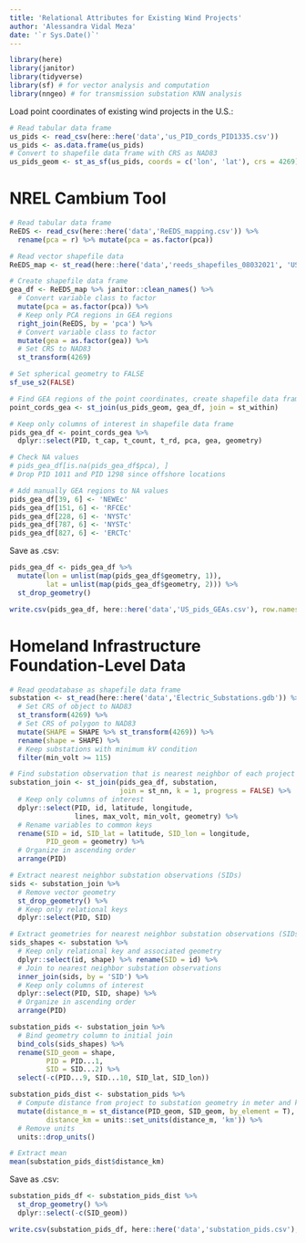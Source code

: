 ```yaml
---
title: 'Relational Attributes for Existing Wind Projects'
author: 'Alessandra Vidal Meza'
date: '`r Sys.Date()`'
---
```


```r
library(here)
library(janitor)
library(tidyverse)
library(sf) # for vector analysis and computation
library(nngeo) # for transmission substation KNN analysis 
```

Load point coordinates of existing wind projects in the U.S.: 
```r
# Read tabular data frame
us_pids <- read_csv(here::here('data','us_PID_cords_PID1335.csv'))
us_pids <- as.data.frame(us_pids) 
# Convert to shapefile data frame with CRS as NAD83
us_pids_geom <- st_as_sf(us_pids, coords = c('lon', 'lat'), crs = 4269)
```

# NREL Cambium Tool
```r
# Read tabular data frame
ReEDS <- read_csv(here::here('data','ReEDS_mapping.csv')) %>%
  rename(pca = r) %>% mutate(pca = as.factor(pca))

# Read vector shapefile data
ReEDS_map <- st_read(here::here('data','reeds_shapefiles_08032021', 'US_Canada_Map.shp'))
```

```r
# Create shapefile data frame
gea_df <- ReEDS_map %>% janitor::clean_names() %>%
  # Convert variable class to factor
  mutate(pca = as.factor(pca)) %>%
  # Keep only PCA regions in GEA regions
  right_join(ReEDS, by = 'pca') %>%
  # Convert variable class to factor
  mutate(gea = as.factor(gea)) %>%
  # Set CRS to NAD83
  st_transform(4269)
```

```r
# Set spherical geometry to FALSE
sf_use_s2(FALSE)

# Find GEA regions of the point coordinates, create shapefile data frame
point_cords_gea <- st_join(us_pids_geom, gea_df, join = st_within)

# Keep only columns of interest in shapefile data frame
pids_gea_df <- point_cords_gea %>%
  dplyr::select(PID, t_cap, t_count, t_rd, pca, gea, geometry)

# Check NA values
# pids_gea_df[is.na(pids_gea_df$pca), ]
# Drop PID 1011 and PID 1298 since offshore locations

# Add manually GEA regions to NA values 
pids_gea_df[39, 6] <- 'NEWEc'
pids_gea_df[151, 6] <- 'RFCEc'
pids_gea_df[228, 6] <- 'NYSTc'
pids_gea_df[787, 6] <- 'NYSTc'
pids_gea_df[827, 6] <- 'ERCTc'
```

Save as .csv:
```r
pids_gea_df <- pids_gea_df %>%
  mutate(lon = unlist(map(pids_gea_df$geometry, 1)),
         lat = unlist(map(pids_gea_df$geometry, 2))) %>%
  st_drop_geometry()

write.csv(pids_gea_df, here::here('data','US_pids_GEAs.csv'), row.names = FALSE)
```

# Homeland Infrastructure Foundation-Level Data
```r
# Read geodatabase as shapefile data frame
substation <- st_read(here::here('data','Electric_Substations.gdb')) %>%
  # Set CRS of object to NAD83
  st_transform(4269) %>% 
  # Set CRS of polygon to NAD83
  mutate(SHAPE = SHAPE %>% st_transform(4269)) %>%
  rename(shape = SHAPE) %>%
  # Keep substations with minimum kV condition 
  filter(min_volt >= 115)
```

```r
# Find substation observation that is nearest neighbor of each project
substation_join <- st_join(pids_gea_df, substation, 
                           join = st_nn, k = 1, progress = FALSE) %>%
  # Keep only columns of interest
  dplyr::select(PID, id, latitude, longitude, 
                lines, max_volt, min_volt, geometry) %>%
  # Rename variables to common keys
  rename(SID = id, SID_lat = latitude, SID_lon = longitude,
         PID_geom = geometry) %>%
  # Organize in ascending order
  arrange(PID)

# Extract nearest neighbor substation observations (SIDs)
sids <- substation_join %>% 
  # Remove vector geometry 
  st_drop_geometry() %>%
  # Keep only relational keys
  dplyr::select(PID, SID)

# Extract geometries for nearest neighbor substation observations (SIDs)
sids_shapes <- substation %>%
  # Keep only relational key and associated geometry 
  dplyr::select(id, shape) %>% rename(SID = id) %>%
  # Join to nearest neighbor substation observations
  inner_join(sids, by = 'SID') %>%
  # Keep only columns of interest
  dplyr::select(PID, SID, shape) %>%
  # Organize in ascending order
  arrange(PID)

substation_pids <- substation_join %>%
  # Bind geometry column to initial join
  bind_cols(sids_shapes) %>%
  rename(SID_geom = shape,
         PID = PID...1, 
         SID = SID...2) %>% 
  select(-c(PID...9, SID...10, SID_lat, SID_lon))

substation_pids_dist <- substation_pids %>%
  # Compute distance from project to substation geometry in meter and kilometer
  mutate(distance_m = st_distance(PID_geom, SID_geom, by_element = T),
         distance_km = units::set_units(distance_m, 'km')) %>%
  # Remove units
  units::drop_units()

# Extract mean
mean(substation_pids_dist$distance_km)
```

Save as .csv:
```r
substation_pids_df <- substation_pids_dist %>%
  st_drop_geometry() %>%
  dplyr::select(-c(SID_geom))

write.csv(substation_pids_df, here::here('data','substation_pids.csv'), row.names = FALSE)
```

